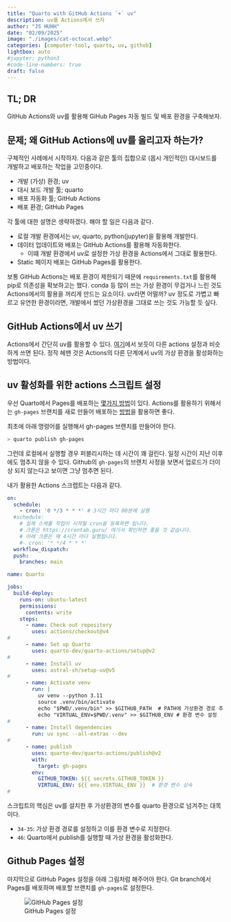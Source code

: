 ```yaml
---
title: "Quarto with GitHub Actions `+` uv" 
description: uv를 Actions에서 쓰자   
author: "JS HUHH"
date: "02/09/2025"
image: "./images/cat-octocat.webp"
categories: [computer-tool, quarto, uv, github]
lightbox: auto
#jupyter: python3
#code-line-numbers: true
draft: false
---
```


## TL; DR
GitHub Actions와 uv를 활용해 GiHub Pages 자동 빌드 및 배포 환경을 구축해보자. 

## 문제; 왜 GitHub Actions에 uv를 올리고자 하는가?

구체적인 사례에서 시작하자. 다음과 같은 툴의 집합으로 (몹시 개인적인) 대시보드를 개발하고 배포하는 작업을 고민중이다.  

- 개발 (가상) 환경; uv 
- 대시 보드 개발 툴; quarto 
- 배포 자동화 툴; GitHub Actions 
- 배포 환경; GitHub Pages 

각 툴에 대한 설명은 생략하겠다. 해야 할 일은 다음과 같다.  

- 로컬 개발 환경에서는 uv, quarto, python(jupyter)을 활용해 개발한다. 
- 데이터 업데이트와 배포는 GitHub Actions를 활용해 자동화한다.
  - 이떄 개발 환경에서 uv로 설정한 가상 환경을 Actions에서 그대로 활용한다. 
- Static 페이지 배포는 GitHub Pages를 활용한다. 

보통 GitHub Actions는 배포 환경이 제한되기 때문에 `requirements.txt`를 활용해 pip로 의존성을 확보하고는 했다. conda 등 많이 쓰는 가상 환경이 무겁거나 느린 것도 Actions에서의 활용을 꺼리게 만드는 요소이다. uv라면 어떨까? uv 정도로 가볍고 빠르고 유연한 환경이라면, 개발에서 썼던 가상환경을 그대로 쓰는 것도 가능할 듯 싶다. 

## GitHub Actions에서 uv 쓰기 

Actions에서 간단히 uv를 활용할 수 있다. [여기](https://docs.astral.sh/uv/guides/integration/github/)에서 보듯이 다른 actions 설정과 비슷하게 쓰면 된다. 정작 헤맨 것은 Actions의 다른 단계에서 uv의 가상 환경을 활성화하는 방법이다.

## uv 활성화를 위한 actions 스크립트 설정 

우선 Quarto에서 Pages를 배포하는 [몇가지 방법](https://quarto.org/docs/publishing/github-pages.html)이 있다. Actions를 활용하기 위해서는 `gh-pages` 브랜치를 새로 만들어 배포하는 [방법](https://quarto.org/docs/publishing/github-pages.html#publish-action)을 활용하면 좋다. 

최초에 아래 명령어를 실행해서 gh-pages 브랜치를 만들어야 한다.

```zsh
> quarto publish gh-pages
```

그런데 로컬에서 실행할 경우 퍼블리시하는 데 시간이 꽤 걸린다. 일정 시간이 지난 이후에도 멈추지 않을 수 있다. Github의 `gh-pages`의 브랜치 사정을 보면서 업로드가 더이상 되지 않는다고 보이면 그냥 멈추면 된다. 

내가 활용한 Actions 스크랩트는 다음과 같다. 

```.yaml
on:
  schedule:
    - cron: '0 */3 * * *' # 3시간 마다 00분에 실행 
  #schedule:
    # 실제 스케쥴 작업이 시작될 cron을 등록하면 됩니다.
    # 크론은 https://crontab.guru/ 여기서 확인하면 좋을 것 같습니다.
    # 아래 크론은 매 4시간 마다 실행됩니다.
    #- cron: '* */4 * * *'  
  workflow_dispatch:    
  push:
    branches: main

name: Quarto

jobs:
  build-deploy:
    runs-on: ubuntu-latest
    permissions:
      contents: write
    steps:
      - name: Check out repository
        uses: actions/checkout@v4
#
      - name: Set up Quarto
        uses: quarto-dev/quarto-actions/setup@v2
#
      - name: Install uv
        uses: astral-sh/setup-uv@v5
#
      - name: Activate venv
        run: |
          uv venv --python 3.11
          source .venv/bin/activate
          echo "$PWD/.venv/bin" >> $GITHUB_PATH  # PATH에 가상환경 경로 추가
          echo "VIRTUAL_ENV=$PWD/.venv" >> $GITHUB_ENV # 환경 변수 설정
#    
      - name: Install dependencies
        run: uv sync --all-extras --dev
#      
      - name: publish
        uses: quarto-dev/quarto-actions/publish@v2
        with: 
          target: gh-pages
        env:
          GITHUB_TOKEN: ${{ secrets.GITHUB_TOKEN }}    
          VIRTUAL_ENV: ${{ env.VIRTUAL_ENV }}  # 환경 변수 상속      
#
```

스크립트의 핵심은 uv를 설치한 후 가상환경의 변수를 quarto 환경으로 넘겨주는 대목이다. 

- `34-35`: 가상 환경 경로를 설정하고 이를 환경 변수로 지정한다. 
- `46`: Quarto에서 publish를 실행할 때 가상 환경을 활성화한다.

## Github Pages 설정 

마지막으로 GitHub Pages 설정을 아래 그림처럼 해주어야 한다. Git branch에서 Pages를 배포하며 배포할 브랜치를 `gh-pages`로 설정한다.

:::{layout="[[-0.2, 1, -0.2]]"}
![GitHub Pages 설정](./images/github-pages-01.png){#fig-1}
:::
